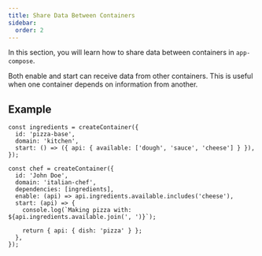 ```yaml
---
title: Share Data Between Containers
sidebar:
  order: 2
---
```


In this section, you will learn how to share data between containers in `app-compose`.

Both enable and start can receive data from other containers. This is useful when one container depends on information from another.

## Example

```tsx {11,13}
const ingredients = createContainer({
  id: 'pizza-base',
  domain: 'kitchen',
  start: () => ({ api: { available: ['dough', 'sauce', 'cheese'] } }),
});

const chef = createContainer({
  id: 'John Doe',
  domain: 'italian-chef',
  dependencies: [ingredients],
  enable: (api) => api.ingredients.available.includes('cheese'),
  start: (api) => {
    console.log(`Making pizza with: ${api.ingredients.available.join(', ')}`);

    return { api: { dish: 'pizza' } };
  },
});
```
